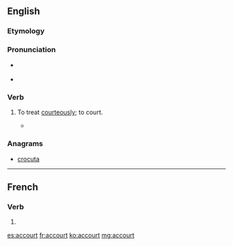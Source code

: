 ==English==

===Etymology===
{{prefix|ac|gloss1=to|court|gloss2=woo}}

===Pronunciation===
* {{a|RP}} {{IPA|/əˈkɔːt/}}

* {{audio|en-us-accourt.ogg|Audio (US)|lang=en}}

===Verb===
{{en-verb}}

# {{context|obsolete|lang=en}} To treat [[courteously]]; to court.
#* {{quote-book|title=[[w:The Faerie Queene|The Faerie Queene]]|page=71|author=[[w:Edmund Spenser|Edmund Spenser]]|passage=Whilest she her selfe thus busily did frame Seemely to entertaine her new-come guest, Newes hereof to her other sisters came, Who all this while were at their wanton rest, '''Accourting''' each her frend with lavish fest|year=''a'' 1596}}

===Anagrams===
* [[crocuta#English|crocuta]]
----

==French==

===Verb===
{{fr-verb-form}}

# {{conjugation of|accourir||3|s|pres|ind|lang=fr}}

[[es:accourt]]
[[fr:accourt]]
[[ko:accourt]]
[[mg:accourt]]